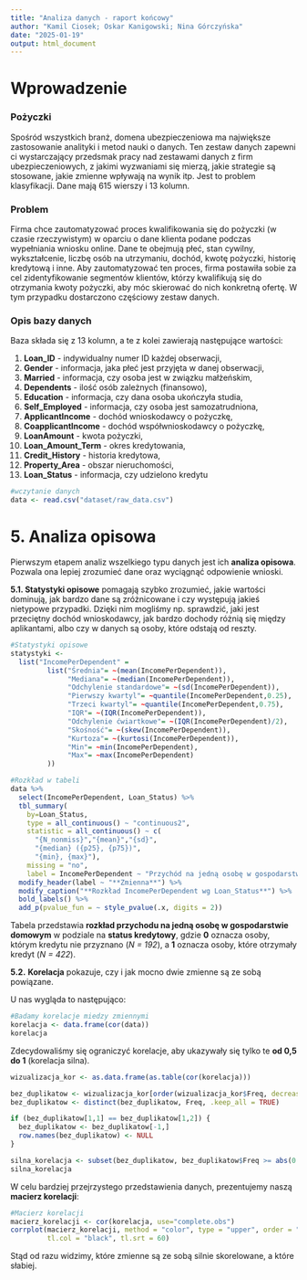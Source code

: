 ```yaml
---
title: "Analiza danych - raport końcowy"
author: "Kamil Ciosek; Oskar Kanigowski; Nina Górczyńska"
date: "2025-01-19"
output: html_document
---
```


# Wprowadzenie

### Pożyczki

Spośród wszystkich branż, domena ubezpieczeniowa ma największe zastosowanie analityki i metod nauki o danych. Ten zestaw danych zapewni ci wystarczający przedsmak pracy nad zestawami danych z firm ubezpieczeniowych, z jakimi wyzwaniami się mierzą, jakie strategie są stosowane, jakie zmienne wpływają na wynik itp. Jest to problem klasyfikacji. Dane mają 615 wierszy i 13 kolumn.

### Problem

Firma chce zautomatyzować proces kwalifikowania się do pożyczki (w czasie rzeczywistym) w oparciu o dane klienta podane podczas wypełniania wniosku online. Dane te obejmują płeć, stan cywilny, wykształcenie, liczbę osób na utrzymaniu, dochód, kwotę pożyczki, historię kredytową i inne. Aby zautomatyzować ten proces, firma postawiła sobie za cel zidentyfikowanie segmentów klientów, którzy kwalifikują się do otrzymania kwoty pożyczki, aby móc skierować do nich konkretną ofertę. W tym przypadku dostarczono częściowy zestaw danych.

### Opis bazy danych

Baza składa się z 13 kolumn, a te z kolei zawierają następujące wartości:

1.  **Loan_ID** - indywidualny numer ID każdej obserwacji,
2.  **Gender** - informacja, jaka płeć jest przyjęta w danej obserwacji,
3.  **Married** - informacja, czy osoba jest w związku małżeńskim,
4.  **Dependents** - ilość osób zależnych (finansowo),
5.  **Education** - informacja, czy dana osoba ukończyła studia,
6.  **Self_Employed** - informacja, czy osoba jest samozatrudniona,
7.  **ApplicantIncome** - dochód wnioskodawcy o pożyczkę,
8.  **CoapplicantIncome** - dochód współwnioskodawcy o pożyczkę,
9.  **LoanAmount** - kwota pożyczki,
10. **Loan_Amount_Term** - okres kredytowania,
11. **Credit_History** - historia kredytowa,
12. **Property_Area** - obszar nieruchomości,
13. **Loan_Status** - informacja, czy udzielono kredytu 

```r
#wczytanie danych
data <- read.csv("dataset/raw_data.csv")
```

# 5. Analiza opisowa

Pierwszym etapem analiz wszelkiego typu danych jest ich **analiza opisowa**. Pozwala ona lepiej zrozumieć dane oraz wyciągnąć odpowienie wnioski.

**5.1. Statystyki opisowe** pomagają szybko zrozumieć, jakie wartości dominują, jak bardzo dane są zróżnicowane i czy występują jakieś nietypowe przypadki. Dzięki nim mogliśmy np. sprawdzić, jaki jest przeciętny dochód wnioskodawcy, jak bardzo dochody różnią się między aplikantami, albo czy w danych są osoby, które odstają od reszty.

```r
#Statystyki opisowe
statystyki <-
  list("IncomePerDependent" =
         list("Średnia"= ~(mean(IncomePerDependent)),
              "Mediana"= ~(median(IncomePerDependent)),
              "Odchylenie standardowe"= ~(sd(IncomePerDependent)),
              "Pierwszy kwartyl"= ~quantile(IncomePerDependent,0.25),
              "Trzeci kwartyl"= ~quantile(IncomePerDependent,0.75),
              "IQR"= ~(IQR(IncomePerDependent)),
              "Odchylenie ćwiartkowe"= ~(IQR(IncomePerDependent)/2),
              "Skośność"= ~(skew(IncomePerDependent)),
              "Kurtoza"= ~(kurtosi(IncomePerDependent)),
              "Min"= ~min(IncomePerDependent),
              "Max"= ~max(IncomePerDependent)
         ))
```

```r
#Rozkład w tabeli
data %>%
  select(IncomePerDependent, Loan_Status) %>%
  tbl_summary(
    by=Loan_Status,
    type = all_continuous() ~ "continuous2",
    statistic = all_continuous() ~ c(
      "{N_nonmiss}","{mean}","{sd}",
      "{median} ({p25}, {p75})",
      "{min}, {max}"),
    missing = "no",
    label = IncomePerDependent ~ "Przychód na jedną osobę w gospodarstwie domowym") %>%
  modify_header(label ~ "**Zmienna**") %>%
  modify_caption("**Rozkład IncomePerDependent wg Loan_Status**") %>%
  bold_labels() %>% 
  add_p(pvalue_fun = ~ style_pvalue(.x, digits = 2))
```

Tabela przedstawia **rozkład przychodu na jedną osobę w gospodarstwie domowym** w podziale na **status kredytowy**, gdzie **0** oznacza osoby, którym kredytu nie przyznano (*N = 192*), a **1** oznacza osoby, które otrzymały kredyt (*N = 422*).

**5.2.** **Korelacja** pokazuje, czy i jak mocno dwie zmienne są ze sobą powiązane.

U nas wygląda to następująco:

```r
#Badamy korelacje miedzy zmiennymi
korelacja <- data.frame(cor(data))
korelacja
```

Zdecydowaliśmy się ograniczyć korelacje, aby ukazywały się tylko te **od 0,5 do 1** (korelacja silna).

```r
wizualizacja_kor <- as.data.frame(as.table(cor(korelacja)))

bez_duplikatow <- wizualizacja_kor[order(wizualizacja_kor$Freq, decreasing = TRUE),]
bez_duplikatow <- distinct(bez_duplikatow, Freq, .keep_all = TRUE)

if (bez_duplikatow[1,1] == bez_duplikatow[1,2]) {
  bez_duplikatow <- bez_duplikatow[-1,]
  row.names(bez_duplikatow) <- NULL
}

silna_korelacja <- subset(bez_duplikatow, bez_duplikatow$Freq >= abs(0.5))
silna_korelacja
```

W celu bardziej przejrzystego przedstawienia danych, prezentujemy naszą **macierz korelacji**:

```r
#Macierz korelacji
macierz_korelacji <- cor(korelacja, use="complete.obs")
corrplot(macierz_korelacji, method = "color", type = "upper", order = "hclust",
         tl.col = "black", tl.srt = 60)

```

Stąd od razu widzimy, które zmienne są ze sobą silnie skorelowane, a które słabiej.
